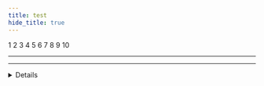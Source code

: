 ```yaml
---
title: test
hide_title: true
---
```



1 <Modal id="bash" label="bash"/> 2 <Modal id="buildjet" label="buildjet"/> 3 <Modal id="crossbuild-essentials" label="crossbuild-essentials"/> 4 <Modal id="docker" label="docker"/> 5 <Modal id="docker-desktop" label="docker-desktop"/>
6 <Modal id="github" label="github"/> 7 <Modal id="github-actions" label="github-actions"/> 8 <Modal id="github-releases" label="github-releases"/> 9 <Modal id="github-workflows" label="github-workflows"/> 10 <Modal id="glibc" label="glibc"/>
<Modal id="musl-cross-make" label="musl-cross-make"/>
<Modal id="muslc" label="muslc"/>
<Modal id="powershell" label="powershell"/>
<Modal id="qemu" label="qemu"/>
<Modal id="wsl2" label="wsl2"/>

<Advanced>
<hr/>
<hr/>

<Details>
## 2142121

### 5553453

#### 3343435

## 88676776

## saafa

<Important id="tip">ho no</Important>
<Important id="note">ho no</Important>
<Important id="warning">ho no</Important>
<Important id="danger">ho no</Important>

### affsdgsd

#### asdfasf

## sfsfsaf

<hr/>
<hr/>

</Details>
</Advanced>
